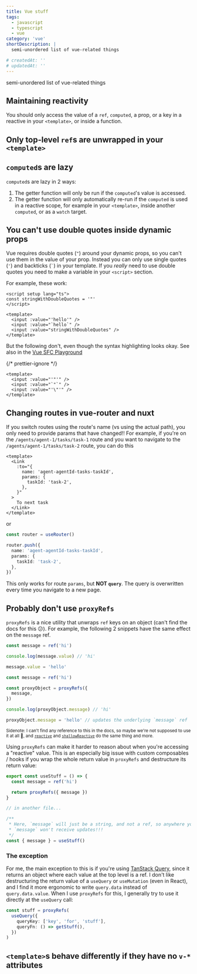 ```yaml
---
title: Vue stuff
tags:
  - javascript
  - typescript
  - vue
category: 'vue'
shortDescription: |
  semi-unordered list of vue-related things

# createdAt: ''
# updatedAt: ''
---
```


semi-unordered list of vue-related things

## Maintaining reactivity

You should only access the value of a `ref`, `computed`, a prop, or a key in a
reactive in your `<template>`, or inside a function.

## Only top-level `ref`s are unwrapped in your `<template>`

## `computed`s are lazy

`computed`s are lazy in 2 ways:

1. The getter function will only be run if the `computed`'s value is accessed.
2. The getter function will only automatically re-run if the `computed` is used
   in a reactive scope, for example in your `<template>`, inside another
   `computed`, or as a `watch` target.

## You can't use double quotes inside dynamic props

Vue requires double quotes (`"`) around your dynamic props, so you can't use
them in the value of your prop. Instead you can only use single quotes (`'`) and
backticks (<code>&#96;</code>) in your template. If you _really_ need to use
double quotes you need to make a variable in your `<script>` section.

For example, these work:

```vue
<script setup lang="ts">
const stringWithDoubleQuotes = '"'
</script>

<template>
  <input :value="'hello'" />
  <input :value="`hello`" />
  <input :value="stringWithDoubleQuotes" />
</template>
```

But the following don't, even though the syntax highlighting looks okay. See
also in the
[Vue SFC Playground](https://play.vuejs.org/#eNp9kT9vwjAQxb+KdQsLCkM7RWmltmJoh7ZqO97QKBzB4NiWfQ6RUL47thF/BkC6wXq/d753uh28WFv0gaCEiqmzqmZ6Ri1EJbUNLMq+VoGeECa5xOwq/M91A04Qz73V7GIKTIF9Y/RStsXaGx1D7NIPCI3prFTkvixLoz1CKTJJrFbKbD+yxi7Q9Kg3K2o2V/S1H5KG8O3Ik+sJ4cS4di3xAc9/P2mI7xPszCKo6L4Df8gbFVLGg+016EWMfeHLad87axxL3f75+cCk/XGpFDQ5x+xHiJd4u7P6Oe5D8Zj7UI8w7gE8LJFv)

{/* prettier-ignore */}
```vue
<template>
  <input :value="'"'" />
  <input :value="`"`" />
  <input :value="'\"'" />
</template>
```

## Changing routes in vue-router and nuxt

If you switch routes using the route's name (vs using the actual path), you only
need to provide params that have changed!! For example, if you're on the
`/agents/agent-1/tasks/task-1` route and you want to navigate to the
`/agents/agent-1/tasks/task-2` route, you can do this

```vue
<template>
  <Link
    :to="{
      name: 'agent-agentId-tasks-taskId',
      params: {
        taskId: 'task-2',
      },
    }"
  >
    To next task
  </Link>
</template>
```

or

```ts
const router = useRouter()

router.push({
  name: 'agent-agentId-tasks-taskId',
  params: {
    taskId: 'task-2',
  },
})
```

<Note variant="warning">

This only works for route `params`, but **NOT `query`**. The query is
overwritten every time you navigate to a new page.

</Note>

## Probably don't use `proxyRefs`

<Collapse summary="What is proxyRefs?">

`proxyRefs` is a nice utility that unwraps `ref` keys on an object (can't find
the docs for this 😕). For example, the following 2 snippets have the same
effect on the `message` ref.

```ts title="Without proxyRefs"
const message = ref('hi')

console.log(message.value) // 'hi'

message.value = 'hello'
```

```ts title="With proxyRefs"
const message = ref('hi')

const proxyObject = proxyRefs({
  message,
})

console.log(proxyObject.message) // 'hi'

proxyObject.message = 'hello' // updates the underlying `message` ref
```

<small>

Sidenote: I can't find any reference to this in the docs, so maybe we're not
supposed to use it at all 🤷, and
[`reactive`](https://vuejs.org/api/reactivity-core.html#reactive) and
[`shallowReactive`](https://vuejs.org/api/reactivity-advanced.html#shallowreactive)
do the same thing and more.

</small>

</Collapse>

Using `proxyRefs` can make it harder to reason about when you're accessing a
"reactive" value. This is an especially big issue with custom composables /
hooks if you wrap the whole return value in `proxyRefs` and destructure its
return value:

```ts
export const useStuff = () => {
  const message = ref('hi')

  return proxyRefs({ message })
}

// in another file...

/**
 * Here, `message` will just be a string, and not a ref, so anywhere you use
 * `message` won't receive updates!!!
 */
const { message } = useStuff()
```

### The exception

For me, the main exception to this is if you're using
[TanStack Query](https://tanstack.com/query/latest/docs/framework/vue/overview),
since it returns an object where each value at the top level is a ref. I don't
like destructuring the return value of a `useQuery` or `useMutation` (even in
React), and I find it more ergonomic to write `query.data` instead of
`query.data.value`. When I use `proxyRefs` for this, I generally try to use it
directly at the `useQuery` call:

```ts
const stuff = proxyRefs(
  useQuery({
    queryKey: ['key', 'for', 'stuff'],
    queryFn: () => getStuff(),
  })
)
```

## `<template>`s behave differently if they have no `v-*` attributes
